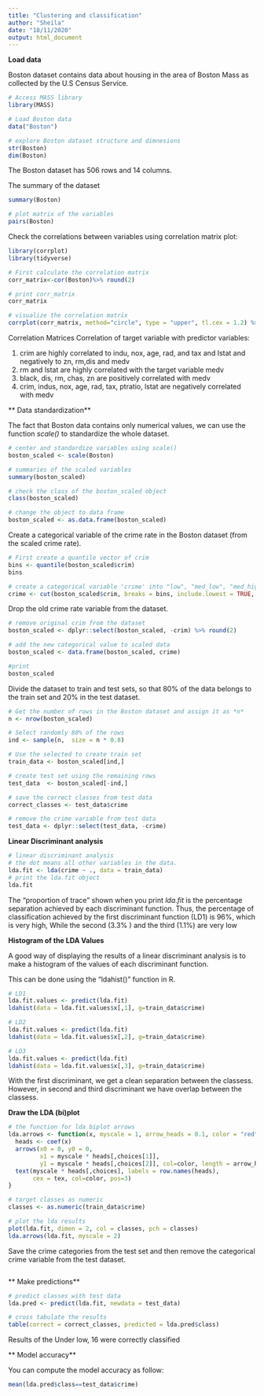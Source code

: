 ```yaml
---
title: "Clustering and classification"
author: "Sheila"
date: "18/11/2020"
output: html_document
---
```

**Load data **

Boston dataset contains data about housing in the area of Boston Mass as collected by the U.S Census Service.
```r
# Access MASS library 
library(MASS)

# Load Boston data
data("Boston")
```

```r
# explore Boston dataset structure and dimnesions
str(Boston)
dim(Boston)
```
The Boston dataset has 506 rows and 14 columns. 

The summary of the dataset
```r
summary(Boston)

# plot matrix of the variables
pairs(Boston)

```

Check the correlations between variables using correlation matrix plot:

```r
library(corrplot)
library(tidyverse)

# First calculate the correlation matrix 
corr_matrix<-cor(Boston)%>% round(2)

# print corr_matrix
corr_matrix

# visualize the correlation matrix
corrplot(corr_matrix, method="circle", type = "upper", tl.cex = 1.2) %>% round(2)
```

Correlation Matrices
Correlation of target variable with predictor variables:

1. crim are highly correlated to indu, nox, age, rad, and tax and Istat and negatively to zn, rm,dis and medv
2. rm and lstat are highly correlated with the target variable medv
3. black, dis, rm, chas, zn are positively correlated with medv
4. crim, indus, nox, age, rad, tax, ptratio, lstat are negatively correlated with medv


** Data standardization**

The fact that Boston data contains only numerical values, we can use the function *scale()* to standardize the whole dataset.

```r
# center and standardize variables using scale()
boston_scaled <- scale(Boston)

# summaries of the scaled variables
summary(boston_scaled)

# check the class of the boston_scaled object
class(boston_scaled)

# change the object to data frame
boston_scaled <- as.data.frame(boston_scaled)
```

Create a categorical variable of the crime rate in the Boston dataset (from the scaled crime rate).

```r
# First create a quantile vector of crim 
bins <- quantile(boston_scaled$crim)
bins

# create a categorical variable 'crime' into "low", "med_low", "med_high" and "high"
crime <- cut(boston_scaled$crim, breaks = bins, include.lowest = TRUE, label=c("low", "med_low", "med_high", "high")) 

```


Drop the old crime rate variable from the dataset.

```r
# remove original crim from the dataset
boston_scaled <- dplyr::select(boston_scaled, -crim) %>% round(2)

# add the new categorical value to scaled data
boston_scaled <- data.frame(boston_scaled, crime)

#print
boston_scaled 
```


 Divide the dataset to train and test sets, so that 80% of the data belongs to the train set and 20% in the test dataset.
 
```r
# Get the number of rows in the Boston dataset and assign it as *n* 
n <- nrow(boston_scaled)

# Select randomly 80% of the rows
ind <- sample(n,  size = n * 0.8)

# Use the selected to create train set
train_data <- boston_scaled[ind,]

# create test set using the remaining rows
test_data  <- boston_scaled[-ind,]

# save the correct classes from test data
correct_classes <- test_data$crime

# remove the crime variable from test data
test_data <- dplyr::select(test_data, -crime)
```

**Linear Discriminant analysis**

```r

# linear discriminant analysis
# the dot means all other variables in the data.
lda.fit <- lda(crime ~ ., data = train_data) 
# print the lda.fit object
lda.fit 

```
The “proportion of trace” shown when you print *lda.fit* is the percentage separation achieved by each discriminant function. Thus, the percentage of classification achieved by the first discriminant function (LD1) is 96%, which is very high, While the second (3.3% ) and the third (1.1%) are very low


**Histogram of the LDA Values**

A good way of displaying the results of a linear discriminant analysis is to make a histogram of the values of each discriminant function.

This can be done using the “ldahist()” function in R. 

```r
# LD1
lda.fit.values <- predict(lda.fit)
ldahist(data = lda.fit.values$x[,1], g=train_data$crime)

# LD2
lda.fit.values <- predict(lda.fit)
ldahist(data = lda.fit.values$x[,2], g=train_data$crime)

# LD3
lda.fit.values <- predict(lda.fit)
ldahist(data = lda.fit.values$x[,3], g=train_data$crime)
```
With the first discriminant, we get a clean separation between the classess. However, in second and third discriminant we have overlap between the classess.

**Draw the LDA (bi)plot**
```r
# the function for lda biplot arrows
lda.arrows <- function(x, myscale = 1, arrow_heads = 0.1, color = "red", tex = 0.75, choices = c(1,2)){
  heads <- coef(x)
  arrows(x0 = 0, y0 = 0, 
         x1 = myscale * heads[,choices[1]], 
         y1 = myscale * heads[,choices[2]], col=color, length = arrow_heads)
  text(myscale * heads[,choices], labels = row.names(heads), 
       cex = tex, col=color, pos=3)
}

# target classes as numeric
classes <- as.numeric(train_data$crime)

# plot the lda results
plot(lda.fit, dimen = 2, col = classes, pch = classes)
lda.arrows(lda.fit, myscale = 2)
```
Save the crime categories from the test set and then remove the categorical crime variable from the test dataset.

```r

```


** Make predictions**

```r
# predict classes with test data
lda.pred <- predict(lda.fit, newdata = test_data)

# cross tabulate the results
table(correct = correct_classes, predicted = lda.pred$class)
```
Results of the 
Under low, 16 were correctly classified

** Model accuracy**

You can compute the model accuracy as follow:
```r

mean(lda.pred$class==test_data$crime) 
```





